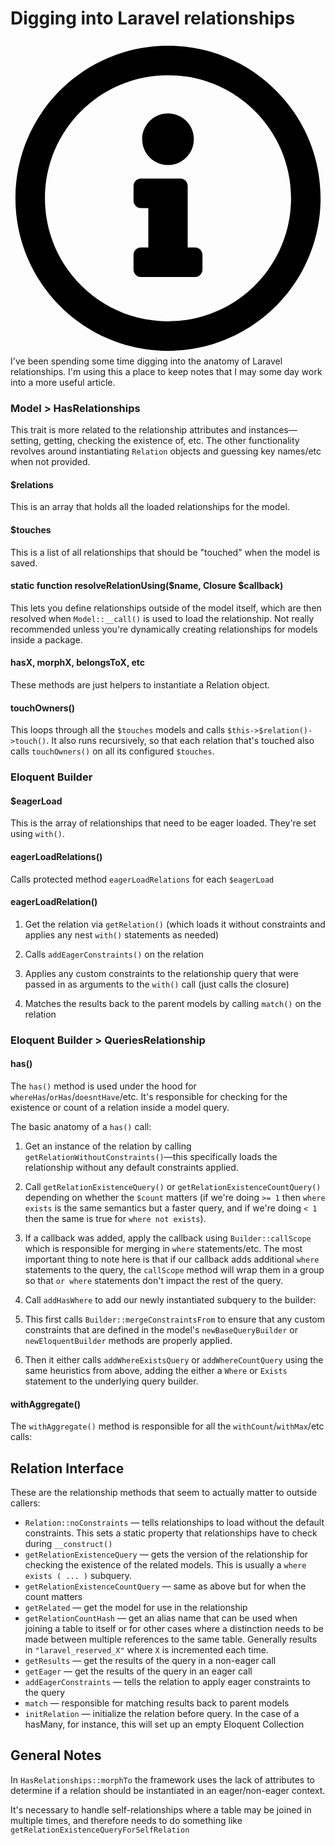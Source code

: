 # Digging into Laravel relationships

<div className="bg-blue-100 p-4 border border-blue-200 rounded my-4 flex items-center">
	<div className="w-10">
		<svg className="w-6 h-6 text-blue-800 fill-current" xmlns="http://www.w3.org/2000/svg" viewBox="0 0 512 512">
			<path d="M256 8C119.043 8 8 119.083 8 256c0 136.997 111.043 248 248 248s248-111.003 248-248C504 119.083 392.957 8 256 8zm0 448c-110.532 0-200-89.431-200-200 0-110.495 89.472-200 200-200 110.491 0 200 89.471 200 200 0 110.53-89.431 200-200 200zm0-338c23.196 0 42 18.804 42 42s-18.804 42-42 42-42-18.804-42-42 18.804-42 42-42zm56 254c0 6.627-5.373 12-12 12h-88c-6.627 0-12-5.373-12-12v-24c0-6.627 5.373-12 12-12h12v-64h-12c-6.627 0-12-5.373-12-12v-24c0-6.627 5.373-12 12-12h64c6.627 0 12 5.373 12 12v100h12c6.627 0 12 5.373 12 12v24z" />
		</svg>
	</div>
	<div className="flex-1">
		I've been spending some time digging into the anatomy of Laravel relationships. I'm
		using this a place to keep notes that I may some day work into a more useful article.
	</div>
</div>

### Model > HasRelationships
This trait is more related to the relationship attributes and instances—setting,
getting, checking the existence of, etc. The other functionality revolves around
instantiating `Relation` objects and guessing key names/etc when not provided.

#### $relations
This is an array that holds all the loaded relationships for the model.

#### $touches
This is a list of all relationships that should be "touched" when the model is saved.

#### static function resolveRelationUsing($name, Closure $callback)
This lets you define relationships outside of the model itself, which are then resolved when
`Model::__call()` is used to load the relationship. Not really recommended unless you're dynamically
creating relationships for models inside a package.

#### hasX, morphX, belongsToX, etc
These methods are just helpers to instantiate a Relation object.

#### touchOwners()
This loops through all the `$touches` models and calls `$this->$relation()->touch()`. It
also runs recursively, so that each relation that's touched also calls `touchOwners()`
on all its configured `$touches`.


### Eloquent Builder

#### $eagerLoad
This is the array of relationships that need to be eager loaded. They're set using `with()`.

#### eagerLoadRelations()
Calls protected method `eagerLoadRelations` for each `$eagerLoad`

#### eagerLoadRelation()

  1. Get the relation via `getRelation()` (which loads it without constraints and
applies any nest `with()` statements as needed)

  2. Calls `addEagerConstraints()` on the relation

  3. Applies any custom constraints to the relationship query that were passed in as
arguments to the `with()` call (just calls the closure)

  4. Matches the results back to the parent models by calling `match()` on the relation


### Eloquent Builder > QueriesRelationship

#### has()
The `has()` method is used under the hood for `whereHas`/`orHas`/`doesntHave`/etc. It's
responsible for checking for the existence or count of a relation inside a model query.

The basic anatomy of a `has()` call:

  1. Get an instance of the relation by calling `getRelationWithoutConstraints()`—this specifically
loads the relationship without any default constraints applied.

  2. Call `getRelationExistenceQuery()` or `getRelationExistenceCountQuery()` depending on
whether the `$count` matters (if we're doing `>= 1` then `where exists` is the same
semantics but a faster query, and if we're doing `< 1` then the same is true for
`where not exists`).

  3. If a callback was added, apply the callback using `Builder::callScope` which is
responsible for merging in `where` statements/etc. The most important thing to note
here is that if our callback adds additional `where` statements to the query, the
`callScope` method will wrap them in a group so that `or where` statements don't impact
the rest of the query.

  4. Call `addHasWhere` to add our newly instantiated subquery to the builder:

  1. This first calls `Builder::mergeConstraintsFrom` to ensure that any custom
constraints that are defined in the model's `newBaseQueryBuilder` or
`newEloquentBuilder` methods are properly applied.

  2. Then it either calls `addWhereExistsQuery` or `addWhereCountQuery` using the same
heuristics from above, adding the either a `Where` or `Exists` statement to the
underlying query builder.

#### withAggregate()
The `withAggregate()` method is responsible for all the `withCount`/`withMax`/etc calls:

## Relation Interface
These are the relationship methods that seem to actually matter to outside callers:

  - `Relation::noConstraints` — tells relationships to load without the default constraints. This
    sets a static property that relationships have to check during `__construct()`
  - `getRelationExistenceQuery` — gets the version of the relationship for checking the existence
    of the related models. This is usually a `where exists ( ... )` subquery.
  - `getRelationExistenceCountQuery` — same as above but for when the count matters
  - `getRelated` — get the model for use in the relationship
  - `getRelationCountHash` — get an alias name that can be used when joining a table to itself
    or for other cases where a distinction needs to be made between multiple references to the
    same table. Generally results in `"laravel_reserved_X"` where `X` is incremented each time.
  - `getResults` — get the results of the query in a non-eager call
  - `getEager` — get the results of the query in an eager call
  - `addEagerConstraints` — tells the relation to apply eager constraints to the query
  - `match` — responsible for matching results back to parent models
  - `initRelation` — initialize the relation before query. In the case of a hasMany, for instance,
    this will set up an empty Eloquent Collection

## General Notes
In `HasRelationships::morphTo` the framework uses the lack of attributes to determine if a relation
should be instantiated in an eager/non-eager context.

It's necessary to handle self-relationships where a table may be joined in multiple
times, and therefore needs to do something like `getRelationExistenceQueryForSelfRelation` 
